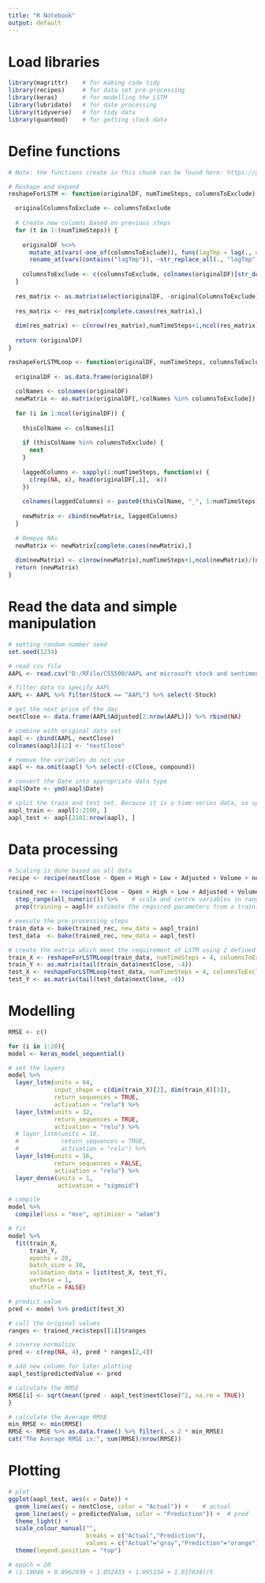 ---
title: "R Notebook"
output: default
---

# Load libraries
```{r}
library(magrittr)    # for making code tidy
library(recipes)     # for data set pre-processing
library(keras)       # for modelling the LSTM
library(lubridate)   # for date processing
library(tidyverse)   # for tidy data
library(quantmod)    # for getting stock data
```

# Define functions
```{r}
# Note: the functions create in this chunk can be found here: https://github.com/RJHKnight/MultiVariateLSTMWithKeras/blob/master/Utils.R

# Reshape and expand
reshapeForLSTM <- function(originalDF, numTimeSteps, columnsToExclude) {

  originalColumnsToExclude <- columnsToExclude
  
  # Create new columns based on previous steps
  for (t in 1:(numTimeSteps)) {
    
    originalDF %<>%
      mutate_at(vars(-one_of(columnsToExclude)), funs(lagTmp = lag(., n = t))) %>%
      rename_at(vars(contains("lagTmp")), ~str_replace_all(., "lagTmp", as.character(t)))
    
    columnsToExclude <- c(columnsToExclude, colnames(originalDF)[str_detect(colnames(originalDF), "_")])
  }
  
  res_matrix <- as.matrix(select(originalDF, -originalColumnsToExclude))
  
  res_matrix <- res_matrix[complete.cases(res_matrix),]
  
  dim(res_matrix) <- c(nrow(res_matrix),numTimeSteps+1,ncol(res_matrix)/(numTimeSteps+1))
  
  return (originalDF)
}

reshapeForLSTMLoop <- function(originalDF, numTimeSteps, columnsToExclude) {
  
  originalDF <- as.data.frame(originalDF)
  
  colNames <- colnames(originalDF)
  newMatrix <- as.matrix(originalDF[,!colNames %in% columnsToExclude])
  
  for (i in 1:ncol(originalDF)) {
    
    thisColName <- colNames[i]
    
    if (thisColName %in% columnsToExclude) {
      next
    }
    
    laggedColumns <- sapply(1:numTimeSteps, function(x) {
      c(rep(NA, x), head(originalDF[,i], -x))
    })
    
    colnames(laggedColumns) <- paste0(thisColName, "_", 1:numTimeSteps)
    
    newMatrix <- cbind(newMatrix, laggedColumns)
  }
  
  # Remove NAs
  newMatrix <- newMatrix[complete.cases(newMatrix),]
  
  dim(newMatrix) <- c(nrow(newMatrix),numTimeSteps+1,ncol(newMatrix)/(numTimeSteps+1))
  return (newMatrix)
}
```

# Read the data and simple manipulation
```{r}
# setting random number seed
set.seed(1234)

# read csv file
AAPL <- read.csv("D:/RFile/CS5500/AAPL and microsoft stock and sentiment/FinalData.csv")

# filter data to specify AAPL
AAPL <- AAPL %>% filter(Stock == "AAPL") %>% select(-Stock)

# get the next price of the day
nextClose <- data.frame(AAPL$Adjusted[2:nrow(AAPL)]) %>% rbind(NA)

# combine with original data set
aapl <- cbind(AAPL, nextClose)
colnames(aapl)[12] <- "nextClose"

# remove the variables do not use
aapl <- na.omit(aapl) %>% select(-c(Close, compound))

# convert the Date into appropriate data type
aapl$Date <- ymd(aapl$Date)

# split the train and test set. Because it is a time-series data, so split in ascending order.
aapl_train <- aapl[1:2100, ]
aapl_test <- aapl[2101:nrow(aapl), ]
```

# Data processing
```{r}
# Scaling is done based on all data
recipe <- recipe(nextClose ~ Open + High + Low + Adjusted + Volume + neg + neu + pos, data = aapl)

trained_rec <- recipe(nextClose ~ Open + High + Low + Adjusted + Volume + neg + neu + pos, data = aapl) %>%  # assign the variables to be used
  step_range(all_numeric()) %>%    # scale and centre variables in range[0,1]
  prep(training = aapl)# estimate the required parameters from a training set that can be later applied to other data sets.

# execute the pre-processing steps
train_data <- bake(trained_rec, new_data = aapl_train)
test_data  <- bake(trained_rec, new_data = aapl_test)

# create the matrix which meet the requirement of LSTM using 2 defined functions
train_X <- reshapeForLSTMLoop(train_data, numTimeSteps = 4, columnsToExclude = "nextClose")
train_Y <- as.matrix(tail(train_data$nextClose, -4))
test_X <- reshapeForLSTMLoop(test_data, numTimeSteps = 4, columnsToExclude = "nextClose")
test_Y <- as.matrix(tail(test_data$nextClose, -4))
```

# Modelling
```{r warning=FALSE}
RMSE <- c()

for (i in 1:20){
model <- keras_model_sequential()

# set the layers
model %>%
  layer_lstm(units = 64, 
             input_shape = c(dim(train_X)[2], dim(train_X)[3]),
             return_sequences = TRUE,
             activation = "relu") %>%
  layer_lstm(units = 32, 
             return_sequences = TRUE,
             activation = "relu") %>%
  # layer_lstm(units = 16,
  #            return_sequences = TRUE,
  #            activation = "relu") %>%
  layer_lstm(units = 16, 
             return_sequences = FALSE,
             activation = "relu") %>%
  layer_dense(units = 1,
              activation = "sigmoid")

# compile
model %>%
  compile(loss = "mse", optimizer = "adam")

# fit
model %>%
  fit(train_X, 
      train_Y, 
      epochs = 20, 
      batch_size = 30,
      validation_data = list(test_X, test_Y), 
      verbose = 1,
      shuffle = FALSE)

# predict value
pred <- model %>% predict(test_X)

# call the original values
ranges <- trained_rec$steps[[1]]$ranges

# inverse normalize
pred <- c(rep(NA, 4), pred * ranges[2,4])

# add new column for later plotting
aapl_test$predictedValue <- pred

# calculate the RMSE
RMSE[i] <- sqrt(mean((pred - aapl_test$nextClose)^2, na.rm = TRUE))
}

# calculate the Average RMSE
min_RMSE <- min(RMSE)
RMSE <- RMSE %>% as.data.frame() %>% filter(. < 2 * min_RMSE)
cat("The Average RMSE is:", sum(RMSE)/nrow(RMSE))
```

# Plotting
```{r warning=FALSE}


# plot
ggplot(aapl_test, aes(x = Date)) + 
  geom_line(aes(y = nextClose, color = "Actual")) +    # actual
  geom_line(aes(y = predictedValue, color = "Prediction")) +  # pred
  theme_light() +
  scale_colour_manual("",
                      breaks = c("Actual","Prediction"),
                      values = c("Actual"="gray","Prediction"="orange")) +
  theme(legend.position = "top")
```

```{r}
# epoch = 20
# (1.19049 + 0.8962939 + 1.052433 + 1.095134 + 1.017034)/5
```

